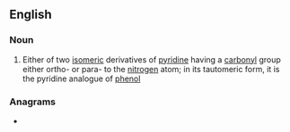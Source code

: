 ==English==

===Noun===
{{wikipedia}}
{{en-noun}}

# {{lb|en|organic compound}} Either of two [[isomeric]] derivatives of [[pyridine]] having a [[carbonyl]] group either ortho- or para- to the [[nitrogen]] atom; in its tautomeric form, it is the pyridine analogue of [[phenol]]

===Anagrams===
* {{anagrams|en|dipyrone|pyrenoid}}